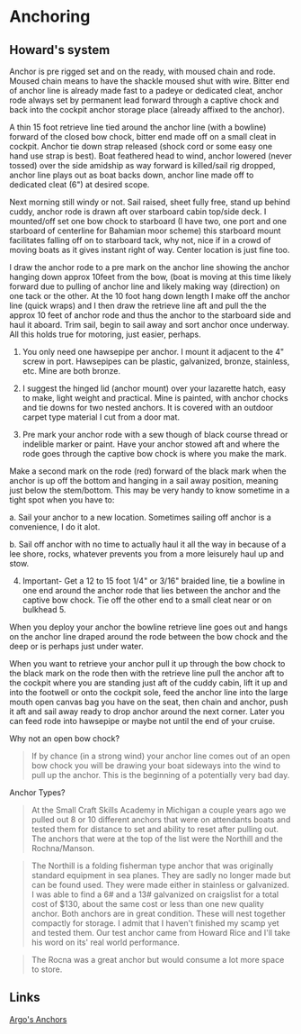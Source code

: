# Anchoring

## Howard's system

Anchor is pre rigged set and on the ready, with moused chain and rode. Moused chain means to have the shackle moused shut with wire. Bitter end of anchor line is already made fast to a padeye or dedicated cleat, anchor rode always set by permanent lead forward through a captive chock and back into the cockpit anchor storage place (already affixed to the anchor).

A thin 15 foot retrieve line tied around the anchor line (with a bowline) forward of the closed bow chock, bitter end made off on a small cleat in cockpit. Anchor tie down strap released (shock cord or some easy one hand use strap is best). Boat feathered head to wind, anchor lowered (never tossed) over the side amidship as way forward is killed/sail rig dropped, anchor line plays out as boat backs down, anchor line made off to dedicated cleat (6") at desired scope.

Next morning still windy or not. Sail raised, sheet fully free, stand up behind cuddy, anchor rode is drawn aft over starboard cabin top/side deck. I mounted/off set one bow chock to starboard (I have two, one port and one starboard of centerline for Bahamian moor scheme) this starboard mount facilitates falling off on to starboard tack, why not, nice if in a crowd of moving boats as it gives instant right of way. Center location is just fine too.

I draw the anchor rode to a pre mark on the anchor line showing the anchor hanging down approx 10feet from the bow, (boat is moving at this time likely forward due to pulling of anchor line and likely making way (direction) on one tack or the other. At the 10 foot hang down length I make off the anchor line (quick wraps) and I then draw the retrieve line aft and pull the the approx 10 feet of anchor rode and thus the anchor to the starboard side and haul it aboard. Trim sail, begin to sail away and sort anchor once underway.
All this holds true for motoring, just easier, perhaps.

1. You only need one hawsepipe per anchor. I mount it adjacent to the 4" screw in port. Hawsepipes can be plastic, galvanized, bronze, stainless, etc. Mine are both bronze.

2. I suggest the hinged lid (anchor mount) over your lazarette hatch, easy to make, light weight and practical. Mine is painted, with anchor chocks and tie downs for two nested anchors. It is covered with an outdoor carpet type material I cut from a door mat.

3. Pre mark your anchor rode with a sew though of black course thread or indelible marker or paint. Have your anchor stowed aft and where the rode goes through the captive bow chock is where you make the mark.

Make a second mark on the rode (red) forward of the black mark when the anchor is up off the bottom and hanging in a sail away position, meaning just below the stem/bottom. This may be very handy to know sometime in a tight spot when you have to:

a. Sail your anchor to a new location. Sometimes sailing off anchor is a convenience, I do it alot.

b. Sail off anchor with no time to actually haul it all the way in because of a lee shore, rocks, whatever prevents you from a more leisurely haul up and stow.

4. Important- Get a 12 to 15 foot 1/4" or 3/16" braided line, tie a bowline in one end around the anchor rode that lies between the anchor and the captive bow chock. Tie off the other end to a small cleat near or on bulkhead 5.

When you deploy your anchor the bowline retrieve line goes out and hangs on the anchor line draped around the rode between the bow chock and the deep or is perhaps just under water.

When you want to retrieve your anchor pull it up through the bow chock to the black mark on the rode then with the retrieve line pull the anchor aft to the cockpit where you are standing just aft of the cuddy cabin, lift it up and into the footwell or onto the cockpit sole, feed the anchor line into the large mouth open canvas bag you have on the seat, then chain and anchor, push it aft and sail away ready to drop anchor around the next corner. Later you can feed rode into hawsepipe or maybe not until the end of your cruise.

Why not an open bow chock?
> If by chance (in a strong wind) your anchor line comes out of an open bow chock you will be drawing your boat sideways into the wind to pull up the anchor. This is the beginning of a potentially very bad day.

Anchor Types?
> At the Small Craft Skills Academy in Michigan a couple years ago we pulled out 8 or 10 different anchors that were on attendants boats and tested them for distance to set and ability to reset after pulling out. The anchors that were at the top of the list were the Northill and the Rochna/Manson.

> The Northill is a folding fisherman type anchor that was originally standard equipment in sea planes. They are sadly no longer made but can be found used. They were made either in stainless or galvanized. I was able to find a 6# and a 13# galvanized on craigslist for a total cost of $130, about the same cost or less than one new quality anchor. Both anchors are in great condition. These will nest together compactly for storage. I admit that I haven't finished my scamp yet and tested them. Our test anchor came from Howard Rice and I'll take his word on its' real world performance.

> The Rocna was a great anchor but would consume a lot more space to store.

## Links

[Argo's Anchors](https://www.argobuilder.com/scamp-sailboat-anchor.html)
